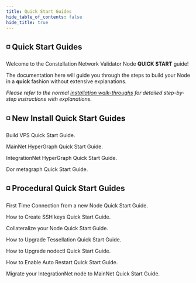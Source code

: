 ```yaml
---
title: Quick Start Guides
hide_table_of_contents: false
hide_title: true
---
```



<head>
  <title>Constellation nodectl utility</title>
  <meta
    name="description"
    content="Constellation nodectl utility"
  />
</head>

## ◽ Quick Start Guides

Welcome to the Constellation Network Validator Node <b>QUICK START</b> guide!

The documentation here will guide you through the steps to build your Node in a <b>quick</b> 
fashion without extensive explanations. 

*Please refer to the normal [installation walk-throughs](/validate/install) for detailed step-by-step instructions with explanations.*

##  ◽ New Install Quick Start Guides

<DocsCards>

  <DocsCard header="Build VPS" href="/validate/quick-start/vps-quickstart" img="/img/home/state-channel.jpg">
    <p>Build VPS Quick Start Guide.</p>
  </DocsCard>
  <DocsCard header="MainNet HyperGraph" href="/validate/quick-start/mainnet-quickstart" img="/img/home/state-channel.jpg">
    <p>MainNet HyperGraph Quick Start Guide.</p>
  </DocsCard>
  <DocsCard header="IntegrationNet HyperGraph" href="/validate/quick-start/integrationnet-quickstart" img="/img/home/state-channel.jpg">
    <p>IntegrationNet HyperGraph Quick Start Guide.</p>
  </DocsCard>
  <DocsCard header="Dor Metagraph" href="/validate/quick-start/dor-quickstart" img="/img/home/state-channel.jpg">
    <p>Dor metagraph Quick Start Guide.</p>
  </DocsCard>

</DocsCards>

##  ◽ Procedural Quick Start Guides

<DocsCards>

  <DocsCard header="Initial Connection" href="/validate/quick-start/online-quickstart" img="/img/home/apps.jpg">
    <p>First Time Connection from a new Node Quick Start Guide.</p>
  </DocsCard>
  <DocsCard header="Create SSH Keys" href="/validate/quick-start/ssh-quickstart" img="/img/home/apps.jpg">
    <p>How to Create SSH keys Quick Start Guide.</p>
  </DocsCard>
  <DocsCard header="Collateralize a Node" href="/validate/quick-start/collateralize-quickstart" img="/img/home/apps.jpg">
    <p>Collateralize your Node Quick Start Guide.</p>
  </DocsCard>
  <DocsCard header="Upgrade Tessellation" href="/validate/quick-start/upgrade-quickstart" img="/img/home/apps.jpg">
    <p>How to Upgrade Tessellation Quick Start Guide.</p>
  </DocsCard>
  <DocsCard header="Upgrade nodectl" href="/validate/quick-start/upgrade-nodectl-quickstart" img="/img/home/apps.jpg">
    <p>How to Upgrade nodectl Quick Start Guide.</p>
  </DocsCard>
  <DocsCard header="Auto Restart" href="/validate/quick-start/autorestart-quickstart" img="/img/home/apps.jpg">
    <p>How to Enable Auto Restart Quick Start Guide.</p>
  </DocsCard>
  <DocsCard header="IntegrationNet to MainNet Migration" href="/validate/quick-start/intnet-to-mainnet-quickstart" img="/img/home/apps.jpg">
    <p>Migrate your IntegrationNet node to MainNet Quick Start Guide.</p>
  </DocsCard>
</DocsCards>